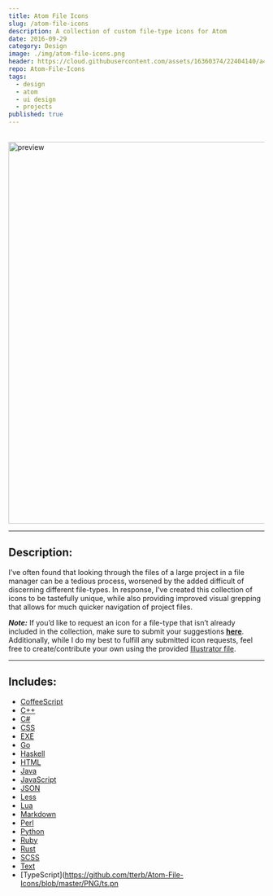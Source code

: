 ```yaml
---
title: Atom File Icons
slug: /atom-file-icons
description: A collection of custom file-type icons for Atom
date: 2016-09-29
category: Design
image: ./img/atom-file-icons.png
header: https://cloud.githubusercontent.com/assets/16360374/22404140/a46933d4-e5df-11e6-9d13-00cb87228bff.png
repo: Atom-File-Icons
tags:
  - design
  - atom
  - ui design
  - projects
published: true
---
```


<br/>
  <img class="center" src="https://cloud.githubusercontent.com/assets/16360374/18630210/c95248d4-7e1f-11e6-8dda-c6c590dd53b3.png" width="750" align="center" margin="auto" alt="preview" title="Preview"/>
<br/>

<hr/>

## Description:
I&rsquo;ve often found that looking through the files of a large project in a file manager can be a tedious process, worsened by the added difficult of discerning different file-types. In response, I&rsquo;ve created this collection of icons to be tastefully unique, while also providing improved visual grepping that allows for much quicker navigation of project files.

***Note:*** If you&rsquo;d like to request an icon for a file-type that isn&rsquo;t already included in the collection, make sure to submit your suggestions [**here**](https://github.com/tterb/Atom-File-Icons/issues/new).
Additionally, while I do my best to fulfill any submitted icon requests, feel free to create/contribute your own using the provided [Illustrator file](https://github.com/tterb/Atom-File-Icons/blob/master/AI/AtomFileIcons.ai).
<br/>

_____________________

## Includes:
  * [CoffeeScript](https://github.com/tterb/Atom-File-Icons/blob/master/PNG/coffee.png)
  * [C++](https://github.com/tterb/Atom-File-Icons/blob/master/PNG/cpp.png)
  * [C#](https://github.com/tterb/Atom-File-Icons/blob/master/PNG/cs.png)
  * [CSS](https://github.com/tterb/Atom-File-Icons/blob/master/PNG/css.png)
  * [EXE](https://github.com/tterb/Atom-File-Icons/blob/master/PNG/exe.png)
  * [Go](https://github.com/tterb/Atom-File-Icons/blob/master/PNG/go.png)
  * [Haskell](https://github.com/tterb/Atom-File-Icons/blob/master/PNG/hs.png)
  * [HTML](https://github.com/tterb/Atom-File-Icons/blob/master/PNG/html.png)
  * [Java](https://github.com/tterb/Atom-File-Icons/blob/master/PNG/java.png)
  * [JavaScript](https://github.com/tterb/Atom-File-Icons/blob/master/PNG/js.png)
  * [JSON](https://github.com/tterb/Atom-File-Icons/blob/master/PNG/json.png)
  * [Less](https://github.com/tterb/Atom-File-Icons/blob/master/PNG/less.png)
  * [Lua](https://github.com/tterb/Atom-File-Icons/blob/master/PNG/lua.png)
  * [Markdown](https://github.com/tterb/Atom-File-Icons/blob/master/PNG/md.png)
  * [Perl](https://github.com/tterb/Atom-File-Icons/blob/master/PNG/pl.png)
  * [Python](https://github.com/tterb/Atom-File-Icons/blob/master/PNG/py.png)
  * [Ruby](https://github.com/tterb/Atom-File-Icons/blob/master/PNG/rb.png)
  * [Rust](https://github.com/tterb/Atom-File-Icons/blob/master/PNG/rs.png)
  * [SCSS](https://github.com/tterb/Atom-File-Icons/blob/master/PNG/scss.png)
  * [Text](https://github.com/tterb/Atom-File-Icons/blob/master/PNG/txt.png)
  * [TypeScript](https://github.com/tterb/Atom-File-Icons/blob/master/PNG/ts.pn
